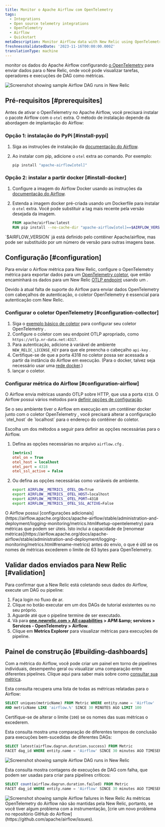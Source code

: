 ```yaml
---
title: Monitor o Apache Airflow com OpenTelemetry
tags:
  - Integrations
  - Open source telemetry integrations
  - OpenTelemetry
  - Airflow
  - Quickstart
metaDescription: Monitor Airflow data with New Relic using OpenTelemetry.
freshnessValidatedDate: '2023-11-16T00:00:00.000Z'
translationType: machine
---
```


monitor os dados do Apache Airflow configurando [o OpenTelemetry](https://airflow.apache.org/docs/apache-airflow/stable/administration-and-deployment/logging-monitoring/metrics.html#setup-opentelemetry) para enviar dados para o New Relic, onde você pode visualizar tarefas, operadores e execuções de DAG como métricas.

<img title="Screenshot showing sample Airflow DAG runs in New Relic" alt="Screenshot showing sample Airflow DAG runs in New Relic" src="/images/opentelemetry_screenshot_airflow_01.webp" />

## Pré-requisitos [#prerequisites]

Antes de ativar o OpenTelemetry no Apache Airflow, você precisará instalar o pacote Airflow com o `otel` extra. O método de instalação depende da abordagem de implantação do Airflow:

### Opção 1: instalação do PyPi [#install-pypi]

1. Siga as instruções de instalação da [documentação do Airflow](https://airflow.apache.org/docs/apache-airflow/stable/installation/installing-from-pypi.html).

2. Ao instalar com pip, adicione o `otel` extra ao comando. Por exemplo:

   ```sh
   pip install "apache-airflow[otel]"
   ```

### Opção 2: instalar a partir docker [#install-docker]

1. Configure a imagem do Airflow Docker usando as instruções da [documentação do Airflow](https://airflow.apache.org/docs/docker-stack/index.html).

2. Estenda a imagem docker pré-criada usando um Dockerfile para instalar o `otel` extra. Você pode substituir a tag mais recente pela versão desejada da imagem.

   ```dockerfile
   FROM apache/airflow:latest
   RUN pip install --no-cache-dir "apache-airflow[otel]==$AIRFLOW_VERSION"
   ```

<Callout variant="tip">
  `$AIRFLOW_VERSION` já está definido pelo contêiner Apache/airflow, mas pode ser substituído por um número de versão para outras imagens base.
</Callout>

## Configuração [#configuration]

Para enviar o Airflow métrica para New Relic, configure o OpenTelemetry métrica para exportar dados para um [OpenTelemetry coletor](/docs/more-integrations/open-source-telemetry-integrations/opentelemetry/collector/opentelemetry-collector-intro/), que então encaminhará os dados para um New Relic [OTLP endpoint](/docs/more-integrations/open-source-telemetry-integrations/opentelemetry/opentelemetry-setup/#note-endpoints) usando um <InlinePopover type="licenseKey" />.

<Callout variant="important">
  Devido à atual falta de suporte do Airflow para enviar dados OpenTelemetry com cabeçalhos de autenticação, o coletor OpenTelemetry é essencial para autenticação com New Relic.
</Callout>

### Configurar o coletor OpenTelemetry [#configuration-collector]

1. Siga o [exemplo básico de coletor](/docs/more-integrations/open-source-telemetry-integrations/opentelemetry/collector/opentelemetry-collector-basic/) para configurar seu coletor OpenTelemetry .
2. Configure o coletor com seu endpoint OTLP apropriado, como `https://otlp.nr-data.net:4317`.
3. Para autenticação, adicione <InlinePopover type="licenseKey" />à variável de ambiente `NEW_RELIC_LICENSE_KEY` para que ele preencha o cabeçalho `api-key` .
4. Certifique-se de que a porta 4318 no coletor possa ser acessada a partir da instância do Airflow em execução. (Para o docker, talvez seja necessário usar uma [rede docker](https://docs.docker.com/network/).)
5. lançar o coletor.

### Configurar métrica do Airflow [#configuration-airflow]

O Airflow envia métricas usando OTLP sobre HTTP, que usa a porta `4318`. O Airflow possui vários métodos para [definir opções de configuração](https://airflow.apache.org/docs/apache-airflow/stable/howto/set-config.html).

<Callout variant="important">
  Se o seu ambiente tiver o Airflow em execução em um contêiner docker junto com o coletor OpenTelemetry , você precisará alterar a configuração `otel_host` de `localhost` para o endereço do contêiner do coletor.
</Callout>

Escolha um dos métodos a seguir para definir as opções necessárias para o Airflow.

1. Defina as opções necessárias no arquivo `airflow.cfg` .

   ```ini
   [metrics]
   otel_on = True
   otel_host = localhost
   otel_port = 4318
   otel_ssl_active = False
   ```

2. Ou defina as opções necessárias como variáveis de ambiente.

   ```sh
   export AIRFLOW__METRICS__OTEL_ON=True
   export AIRFLOW__METRICS__OTEL_HOST=localhost
   export AIRFLOW__METRICS__OTEL_PORT=4318
   export AIRFLOW__METRICS__OTEL_SSL_ACTIVE=False
   ```

<Callout variant="tip">
  O Airflow possui [configurações adicionais](https://airflow.apache.org/docs/apache-airflow/stable/administration-and-deployment/logging-monitoring/metrics.html#setup-opentelemetry) para métricas que podem ser úteis. Isto inclui a capacidade de [renomear métricas](https://airflow.apache.org/docs/apache-airflow/stable/administration-and-deployment/logging-monitoring/metrics.html#rename-metrics) antes do envio, o que é útil se os nomes de métricas excederem o limite de 63 bytes para OpenTelemetry.
</Callout>

## Validar dados enviados para New Relic [#validation]

Para confirmar que a New Relic está coletando seus dados do Airflow, execute um DAG ou pipeline:

1. Faça login no fluxo de ar.
2. Clique no botão executar em um dos DAGs de tutorial existentes ou no seu próprio.
3. Aguarde até que o pipeline termine de ser executado.
4. Vá para <DNT>**[one.newrelic.com &gt; All capabilities](https://one.newrelic.com/all-capabilities) &gt; APM &amp;amp; services &gt; Services - OpenTelemetry &gt; Airflow**</DNT>.
5. Clique em <DNT>**Metrics Explorer**</DNT> para visualizar métricas para execuções de pipeline.

## Painel de construção [#building-dashboards]

Com a métrica do Airflow, você pode criar um painel em torno de pipelines individuais, desempenho geral ou visualizar uma comparação entre diferentes pipelines. Clique aqui para saber mais sobre como [consultar sua métrica](/docs/data-apis/understand-data/metric-data/query-metric-data-type/).

Esta consulta recupera uma lista de todas as métricas relatadas para o Airflow:

```sql
SELECT uniques(metricName) FROM Metric WHERE entity.name = 'Airflow' 
AND metricName LIKE 'airflow.%' SINCE 30 MINUTES AGO LIMIT 100
```

Certifique-se de alterar o limite (`100`) se os nomes das suas métricas o excederem.

Esta consulta mostra uma comparação de diferentes tempos de conclusão para execuções bem-sucedidas de diferentes DAGs:

```sql
SELECT latest(airflow.dagrun.duration.success) FROM Metric 
FACET dag_id WHERE entity.name = 'Airflow' SINCE 30 minutes AGO TIMESERIES
```

<img title="Screenshot showing sample Airflow DAG runs in New Relic" alt="Screenshot showing sample Airflow DAG runs in New Relic" src="/images/opentelemetry_screenshot_airflow_01.webp" />

Esta consulta mostra contagens de execuções de DAG com falha, que podem ser usadas para criar <InlinePopover type="alerts" />para pipelines críticos:

```sql
SELECT count(airflow.dagrun.duration.failed) FROM Metric 
FACET dag_id WHERE entity.name = 'Airflow' SINCE 30 minutes AGO TIMESERIES
```

<img title="Screenshot showing sample Airflow failures in New Relic" alt="Screenshot showing sample Airflow failures in New Relic" src="/images/opentelemetry_screenshot_airflow_02.webp" />

<Callout variant="important">
  As métricas OpenTelemetry do Airflow não são mantidas pela New Relic, portanto, se você tiver algum problema com a instrumentação, [crie um novo problema no repositório GitHub do Airflow](https://github.com/apache/airflow/issues).
</Callout>

<InstallFeedback />
